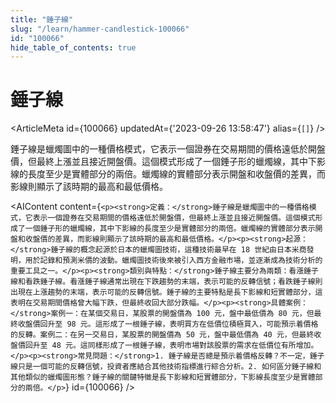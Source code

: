 ```yaml
---
title: "錘子線"
slug: "/learn/hammer-candlestick-100066"
id: "100066"
hide_table_of_contents: true
---
```



# 錘子線

<ArticleMeta id={100066} updatedAt={'2023-09-26 13:58:47'} alias={`[]`} />
<div className='border-solid border-b border-t-0 my-4 border-[var(--ifm-color-gray-300)]' />

錘子線是蠟燭圖中的一種價格模式，它表示一個證券在交易期間的價格遠低於開盤價，但最終上漲並且接近開盤價。這個模式形成了一個錘子形的蠟燭線，其中下影線的長度至少是實體部分的兩倍。蠟燭線的實體部分表示開盤和收盤價的差異，而影線則顯示了該時期的最高和最低價格。

<AIContent content={`<p><strong>定義：</strong>錘子線是蠟燭圖中的一種價格模式，它表示一個證券在交易期間的價格遠低於開盤價，但最終上漲並且接近開盤價。這個模式形成了一個錘子形的蠟燭線，其中下影線的長度至少是實體部分的兩倍。蠟燭線的實體部分表示開盤和收盤價的差異，而影線則顯示了該時期的最高和最低價格。</p><p><strong>起源：</strong>錘子線的概念起源於日本的蠟燭圖技術，這種技術最早在 18 世紀由日本米商發明，用於記錄和預測米價的波動。蠟燭圖技術後來被引入西方金融市場，並逐漸成為技術分析的重要工具之一。</p><p><strong>類別與特點：</strong>錘子線主要分為兩類：看漲錘子線和看跌錘子線。看漲錘子線通常出現在下跌趨勢的末端，表示可能的反轉信號；看跌錘子線則出現在上漲趨勢的末端，表示可能的反轉信號。錘子線的主要特點是長下影線和短實體部分，這表明在交易期間價格曾大幅下跌，但最終收回大部分跌幅。</p><p><strong>具體案例：</strong>案例一：在某個交易日，某股票的開盤價為 100 元，盤中最低價為 80 元，但最終收盤價回升至 98 元。這形成了一根錘子線，表明買方在低價位積極買入，可能預示着價格的反轉。案例二：在另一交易日，某股票的開盤價為 50 元，盤中最低價為 40 元，但最終收盤價回升至 48 元。這同樣形成了一根錘子線，表明市場對該股票的需求在低價位有所增加。</p><p><strong>常見問題：</strong>1. 錘子線是否總是預示着價格反轉？不一定，錘子線只是一個可能的反轉信號，投資者應結合其他技術指標進行綜合分析。2. 如何區分錘子線和其他類似的蠟燭圖形態？錘子線的關鍵特徵是長下影線和短實體部分，下影線長度至少是實體部分的兩倍。</p>`} id={100066} />
